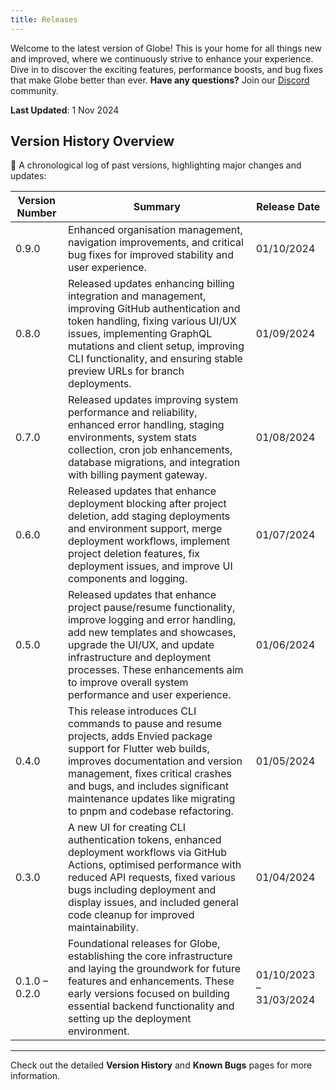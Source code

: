 ```yaml
---
title: Releases
---
```


Welcome to the latest version of Globe! This is your home for all things new and improved, where we continuously strive to enhance your experience. Dive in to discover the exciting features, performance boosts, and bug fixes that make Globe better than ever. **Have any questions?** Join our [Discord](https://invertase.link/globe-discord) community. 

**Last Updated**: 1 Nov 2024  

## **Version History Overview**

🚀 A chronological log of past versions, highlighting major changes and updates:

| Version Number       | Summary                                                                                                                             | Release Date       |
| -------------------------- | ----------------------------------------------------------------------------------------------------------------------------------- | ------------------ |
| 0.9.0               | Enhanced organisation management, navigation improvements, and critical bug fixes for improved stability and user experience.         | 01/10/2024        |
| 0.8.0               | Released updates enhancing billing integration and management, improving GitHub authentication and token handling, fixing various UI/UX issues, implementing GraphQL mutations and client setup, improving CLI functionality, and ensuring stable preview URLs for branch deployments. | 01/09/2024        |
| 0.7.0               | Released updates improving system performance and reliability, enhanced error handling, staging environments, system stats collection, cron job enhancements, database migrations, and integration with billing payment gateway. | 01/08/2024        |
| 0.6.0               | Released updates that enhance deployment blocking after project deletion, add staging deployments and environment support, merge deployment workflows, implement project deletion features, fix deployment issues, and improve UI components and logging. | 01/07/2024        |
| 0.5.0               | Released updates that enhance project pause/resume functionality, improve logging and error handling, add new templates and showcases, upgrade the UI/UX, and update infrastructure and deployment processes. These enhancements aim to improve overall system performance and user experience. | 01/06/2024        |
| 0.4.0               | This release introduces CLI commands to pause and resume projects, adds Envied package support for Flutter web builds, improves documentation and version management, fixes critical crashes and bugs, and includes significant maintenance updates like migrating to pnpm and codebase refactoring. | 01/05/2024        |
| 0.3.0               | A new UI for creating CLI authentication tokens, enhanced deployment workflows via GitHub Actions, optimised performance with reduced API requests, fixed various bugs including deployment and display issues, and included general code cleanup for improved maintainability. | 01/04/2024        |
| 0.1.0 – 0.2.0       | Foundational releases for Globe, establishing the core infrastructure and laying the groundwork for future features and enhancements. These early versions focused on building essential backend functionality and setting up the deployment environment. | 01/10/2023 – 31/03/2024 |

---

Check out the detailed **Version History** and **Known Bugs** pages for more information. 